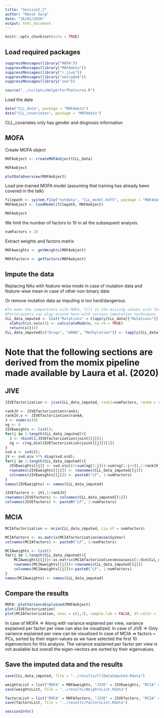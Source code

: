 ```yaml
---
title: "Session2_2"
author: "Manik Garg"
date: "26/02/2020"
output: html_document
---
```


```r
knitr::opts_chunk$set(echo = TRUE)
```

## Load required packages

```r
suppressMessages(library("MOFA"))
suppressMessages(library("MOFAdata"))
suppressMessages(library("r.jive"))
suppressMessages(library("omicade4"))
suppressMessages(library("zoo"))
```

```r
source("../scripts/HelperForTheCourse.R")
```

Load the data
```r
data("CLL_data", package = "MOFAdata")
data("CLL_covariates", package = "MOFAdata")
```
CLL_covariates only has gender and disgnosis information

## MOFA

Create MOFA object
```r
MOFAobject <- createMOFAobject(CLL_data)
```

```r
MOFAobject
```

```r
plotDataOverview(MOFAobject)
```

Load pre-trained MOFA model (assuming that training has already been covered in the talk)
```r
filepath <- system.file("extdata", "CLL_model.hdf5", package = "MOFAdata")
MOFAobject <- loadModel(filepath, MOFAobject)
```

```r
MOFAobject
```
We limit the number of factors to 10 in all the subsequent analysis.
```r
numFactors = 10
```

Extract weights and factors matrix
```r
MOFAweights <- getWeights(MOFAobject)
```

```r
MOFAfactors <- getFactors(MOFAobject)
```

## Impute the data
############# Replacing NAs with feature-wise mode in case of mutation data and feature-wise mean in case of other non-binary data ######################
############# Or remove mutation data as imputing is too hard/dangerous ######################
```r
#To make the comparisons with MOFA, fill in the missing values with feature-wise mean
#Participants can play around here with various imputation techniques
CLL_data_imputed <- list("Mutations" = t(apply(CLL_data[["Mutations"]], 1, function(x) {
  x[which(is.na(x))] <- calculateMode(x, na.rm = TRUE)
  return(x)})))
CLL_data_imputed[c("Drugs", "mRNA", "Methylation")] <- lapply(CLL_data[c("Drugs", "mRNA", "Methylation")], function(x) t(na.aggregate(t(x))))
```

# Note that the following sections are derived from the momix pipeline made available by Laura et al. (2020)

## JIVE

```r
JIVEfactorization <- jive(CLL_data_imputed, rankJ=numFactors, rankA = rep(numFactors, length(CLL_data_imputed)), method = "given", conv = "default", maxiter = 100, showProgress=TRUE)
```

```r
rankJV <- JIVEfactorization$rankJ;
rankIV.v <- JIVEfactorization$rankA;
J <- numeric(0)
ng <- 0
JIVEweights <- list();
for(j in 1:length(CLL_data_imputed)){
  J <- rbind(J,JIVEfactorization$joint[[j]]);
  ng <- c(ng,dim(JIVEfactorization$joint[[j]])[1])
}
svd.o <- svd(J);
jV <- svd.o$v %*% diag(svd.o$d);
for(j in 1:length(CLL_data_imputed)){
  JIVEweights[[j]] <- svd.o$u[(1+sum(ng[1:j])):sum(ng[1:j+1]),1:rankJV]; ###error in dimension
  rownames(JIVEweights[[j]]) <- rownames(CLL_data_imputed[[j]])
  colnames(JIVEweights[[j]]) <- paste0("LF", 1:numFactors)
}
names(JIVEweights) <- names(CLL_data_imputed)

```  

```r
JIVEfactors <- jV[,1:rankJV]
rownames(JIVEfactors) <- colnames(CLL_data_imputed[[1]])
colnames(JIVEfactors) <- paste0("LF", 1:numFactors)
```
  
## MCIA

```r
MCIAfactorization <- mcia(CLL_data_imputed, cia.nf = numFactors)
```

```r
MCIAfactors <- as.matrix(MCIAfactorization$mcoa$SynVar)
colnames(MCIAfactors) <- paste0("LF", 1:numFactors)
```

```r
MCIAweights <- list()
for(j in 1:length(CLL_data_imputed)){
    MCIAweights[[j]]<-as.matrix(MCIAfactorization$mcoa$axis[1:dim(CLL_data_imputed[[j]])[1],])
    rownames(MCIAweights[[j]])<-rownames(CLL_data_imputed[[j]])
    colnames(MCIAweights[[j]])<-paste0("LF", 1:numFactors)
}
names(MCIAweights) <- names(CLL_data_imputed)
```

## Compare the results

```r
MOFA::plotVarianceExplained(MOFAobject)
plot(JIVEfactorization)
plot(MCIAfactorization, axes = c(1,2), sample.lab = FALSE, df.color = 1:4)
```
In case of MOFA => Along with variance explained per view, variance explained per factor per view can also be visualized.
In case of JiVE => Only variance explained per view can be visualized
In case of MCIA => factors = PCs, sorted by their eigen-values as we have selected the first 10 eigenvectors for this analysis. The variance explained per factor per view is not available but overall the eigen-vectors are sorted by their eigenvalues.

## Save the imputed data and the results

```r
save(CLL_data_imputed, file = "../results/CllDataImputed.Rdata")
```

```r
weightsList = list("MOFA" = MOFAweights, "JIVE" = JIVEweights, "MCIA" = MCIAweights)
save(weightsList, file = "../results/WeightsList.Rdata")
```

```r
factorsList = list("MOFA" = MOFAfactors, "JIVE" = JIVEfactors, "MCIA" = MCIAfactors)
save(factorsList, file = "../results/FactorsList.Rdata")
```

```r
sessionInfo()
```